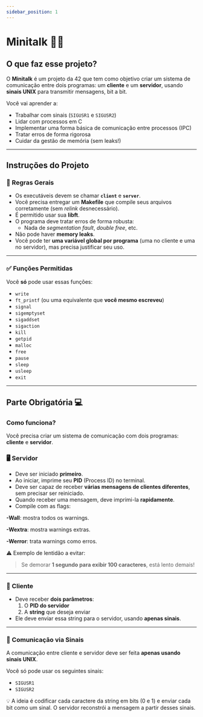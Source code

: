 ```yaml
---
sidebar_position: 1
---
```


# Minitalk 🧠💬

## O que faz esse projeto?

O **Minitalk** é um projeto da 42 que tem como objetivo criar um sistema de comunicação entre dois programas: um **cliente** e um **servidor**, usando **sinais UNIX** para transmitir mensagens, bit a bit.

Você vai aprender a:
- Trabalhar com sinais (`SIGUSR1` e `SIGUSR2`)
- Lidar com processos em C
- Implementar uma forma básica de comunicação entre processos (IPC)
- Tratar erros de forma rigorosa
- Cuidar da gestão de memória (sem leaks!)

---

## Instruções do Projeto

### 🧾 Regras Gerais

- Os executáveis devem se chamar **`client`** e **`server`**.
- Você precisa entregar um **Makefile** que compile seus arquivos corretamente (sem *relink* desnecessário).
- É permitido usar sua **libft**.
- O programa deve tratar erros de forma robusta:
  - Nada de *segmentation fault*, *double free*, etc.
- Não pode haver **memory leaks**.
- Você pode ter **uma variável global por programa** (uma no cliente e uma no servidor), mas precisa justificar seu uso.

---

### ✅ Funções Permitidas

Você **só** pode usar essas funções:

- `write`
- `ft_printf` (ou uma equivalente que **você mesmo escreveu**)
- `signal`
- `sigemptyset`
- `sigaddset`
- `sigaction`
- `kill`
- `getpid`
- `malloc`
- `free`
- `pause`
- `sleep`
- `usleep`
- `exit`

---

## Parte Obrigatória 💻

### Como funciona?

Você precisa criar um sistema de comunicação com dois programas: **cliente** e **servidor**.

### 🖥️ Servidor

- Deve ser iniciado **primeiro**.
- Ao iniciar, imprime seu **PID** (Process ID) no terminal.
- Deve ser capaz de receber **várias mensagens de clientes diferentes**, sem precisar ser reiniciado.
- Quando receber uma mensagem, deve imprimi-la **rapidamente**.
- Compile com as flags:

 **-Wall**: mostra todos os warnings.

 **-Wextra**: mostra warnings extras.

 **-Werror**: trata warnings como erros.

⚠️ Exemplo de lentidão a evitar:
> Se demorar **1 segundo para exibir 100 caracteres**, está lento demais!

---

### 📲 Cliente

- Deve receber **dois parâmetros**:
  1. O **PID do servidor**
  2. A **string** que deseja enviar
- Ele deve enviar essa string para o servidor, usando **apenas sinais**.

---

### 🔄 Comunicação via Sinais

A comunicação entre cliente e servidor deve ser feita **apenas usando sinais UNIX**.

Você só pode usar os seguintes sinais:
- `SIGUSR1`
- `SIGUSR2`

💡 A ideia é codificar cada caractere da string em bits (0 e 1) e enviar cada bit como um sinal. O servidor reconstrói a mensagem a partir desses sinais.

